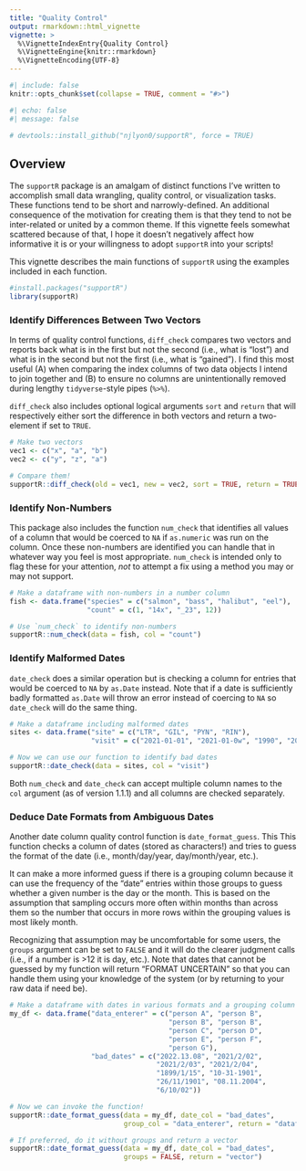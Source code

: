 ```yaml
---
title: "Quality Control"
output: rmarkdown::html_vignette
vignette: >
  %\VignetteIndexEntry{Quality Control}
  %\VignetteEngine{knitr::rmarkdown}
  %\VignetteEncoding{UTF-8}
---
```


```r
#| include: false
knitr::opts_chunk$set(collapse = TRUE, comment = "#>")
```

```r
#| echo: false
#| message: false

# devtools::install_github("njlyon0/supportR", force = TRUE)
```

## Overview

The `supportR` package is an amalgam of distinct functions I've written to accomplish small data wrangling, quality control, or visualization tasks. These functions tend to be short and narrowly-defined. An additional consequence of the motivation for creating them is that they tend to not be inter-related or united by a common theme. If this vignette feels somewhat scattered because of that, I hope it doesn't negatively affect how informative it is or your willingness to adopt `supportR` into your scripts!

This vignette describes the main functions of `supportR` using the examples included in each function.

```r
#install.packages("supportR")
library(supportR)
```

### Identify Differences Between Two Vectors

In terms of quality control functions, `diff_check` compares two vectors and reports back what is in the first but not the second (i.e., what is "lost") and what is in the second but not the first (i.e., what is "gained"). I find this most useful (A) when comparing the index columns of two data objects I intend to join together and (B) to ensure no columns are unintentionally removed during lengthy `tidyverse`-style  pipes (`%>%`).

`diff_check` also includes optional logical arguments `sort` and `return` that will respectively either sort the difference in both vectors and return a two-element if set to `TRUE`.

```r
# Make two vectors
vec1 <- c("x", "a", "b")
vec2 <- c("y", "z", "a")

# Compare them!
supportR::diff_check(old = vec1, new = vec2, sort = TRUE, return = TRUE)
```

### Identify Non-Numbers

This package also includes the function `num_check` that identifies all values of a column that would be coerced to `NA` if `as.numeric` was run on the column. Once these non-numbers are identified you can handle that in whatever way you feel is most appropriate. `num_check` is intended only to flag these for your attention, _not_ to attempt a fix using a method you may or may not support.

```r
# Make a dataframe with non-numbers in a number column
fish <- data.frame("species" = c("salmon", "bass", "halibut", "eel"),
                   "count" = c(1, "14x", "_23", 12))

# Use `num_check` to identify non-numbers
supportR::num_check(data = fish, col = "count")
```

### Identify Malformed Dates

`date_check` does a similar operation but is checking a column for entries that would be coerced to `NA` by `as.Date` instead. Note that if a date is sufficiently badly formatted `as.Date` will throw an error instead of coercing to `NA` so `date_check` will do the same thing.

```r
# Make a dataframe including malformed dates
sites <- data.frame("site" = c("LTR", "GIL", "PYN", "RIN"),
                    "visit" = c("2021-01-01", "2021-01-0w", "1990", "2020-10-xx"))

# Now we can use our function to identify bad dates
supportR::date_check(data = sites, col = "visit")
```

Both `num_check` and `date_check` can accept multiple column names to the `col` argument (as of version 1.1.1) and all columns are checked separately.

### Deduce Date Formats from Ambiguous Dates

Another date column quality control function is `date_format_guess`. This This function checks a column of dates (stored as characters!) and tries to guess the format of the date (i.e., month/day/year, day/month/year, etc.).

It can make a more informed guess if there is a grouping column because it can use the frequency of the "date" entries within those groups to guess whether a given number is the day or the month. This is based on the assumption that sampling occurs more often within months than across them so the number that occurs in more rows within the grouping values is most likely month.

Recognizing that assumption may be uncomfortable for some users, the `groups` argument can be set to `FALSE` and it will do the clearer judgment calls (i.e., if a number is >12 it is day, etc.). Note that dates that cannot be guessed by my function will return "FORMAT UNCERTAIN" so that you can handle them using your knowledge of the system (or by returning to your raw data if need be).

```r
# Make a dataframe with dates in various formats and a grouping column
my_df <- data.frame("data_enterer" = c("person A", "person B",
                                       "person B", "person B",
                                       "person C", "person D",
                                       "person E", "person F",
                                       "person G"),
                    "bad_dates" = c("2022.13.08", "2021/2/02",
                                    "2021/2/03", "2021/2/04",
                                    "1899/1/15", "10-31-1901",
                                    "26/11/1901", "08.11.2004",
                                    "6/10/02"))

# Now we can invoke the function!
supportR::date_format_guess(data = my_df, date_col = "bad_dates",
                            group_col = "data_enterer", return = "dataframe")

# If preferred, do it without groups and return a vector
supportR::date_format_guess(data = my_df, date_col = "bad_dates",
                            groups = FALSE, return = "vector")
```
